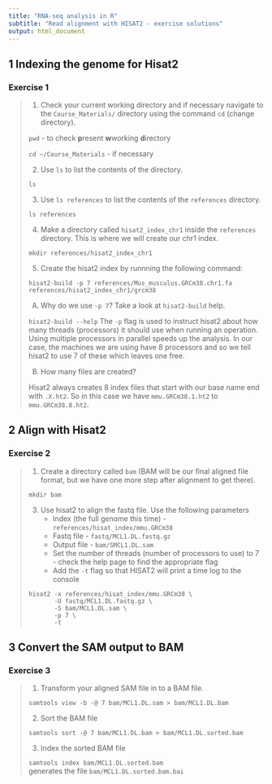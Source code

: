 ```yaml
---
title: "RNA-seq analysis in R"
subtitle: "Read alignment with HISAT2 - exercise solutions"
output: html_document
---
```


## 1 Indexing the genome for Hisat2

### Exercise 1

> 1. Check your current working directory and if necessary navigate to 
>    the `Course_Materials/` directory using the command `cd` (change
>    directory).
>
> `pwd` - to check **p**resent **w**working **d**irectory
> 
> `cd ~/Course_Materials`  - if necessary
>
> 2. Use `ls` to list the contents of the directory.  
> 
> `ls`
>
> 3. Use `ls references` to list the contents of the `references` directory.   
> 
> `ls references`
>
> 4. Make a directory called `hisat2_index_chr1` inside the `references`
>    directory.  This is where we will create our chr1 index.  
> 
> `mkdir references/hisat2_index_chr1`
>
> 5. Create the hisat2 index by runnning the following command: 
> 
> `hisat2-build -p 7 references/Mus_musculus.GRCm38.chr1.fa references/hisat2_index_chr1/grcm38`
>    
> A) Why do we use `-p 7`? Take a look at `hisat2-build` help.
>
> `hisat2-build --help`
> The `-p` flag is used to instruct hisat2 about how many threads (processors) 
> it should use when running an operation. Using multiple processors in parallel
> speeds up the analysis.  In our case, the machines we are using have 8
> processors and so we tell hisat2 to use 7 of these which leaves one free.
>
> B) How many files are created? 
>
Hisat2 always creates 8 index files that start with our base name end with `.X.ht2`.
So in this case we have `mmu.GRCm38.1.ht2` to `mmu.GRCm38.8.ht2`.

## 2 Align with Hisat2

### Exercise 2 

> 1. Create a directory called `bam` (BAM will be our final aligned file
>    format, but we have one more step after alignment to get there).
>
> `mkdir bam`
>
> 3. Use hisat2 to align the fastq file. Use the following parameters
>       * Index (the full genome this time) - `references/hisat_index/mmu.GRCm38`
>       * Fastq file - `fastq/MCL1.DL.fastq.gz`
>       * Output file - `bam/SMCL1.DL.sam`
>       * Set the number of threads (number of processors to use) to 7 - check
>         the help page to find the appropriate flag
>       * Add the `-t` flag so that HISAT2 will print a time log to the console
>
> ```
> hisat2 -x references/hisat_index/mmu.GRCm38 \
>        -U fastq/MCL1.DL.fastq.gz \
>        -S bam/MCL1.DL.sam \
>        -p 7 \
>        -t
> ```

## 3 Convert the SAM output to BAM 

### Exercise 3

> 1. Transform your aligned SAM file in to a BAM file.
>
> `samtools view -b -@ 7 bam/MCL1.DL.sam > bam/MCL1.DL.bam`
>
> 2. Sort the BAM file
>
> `samtools sort -@ 7 bam/MCL1.DL.bam > bam/MCL1.DL.sorted.bam`
>
> 3. Index the sorted BAM file
>
> `samtools index bam/MCL1.DL.sorted.bam`  
> generates the file `bam/MCL1.DL.sorted.bam.bai`
>
